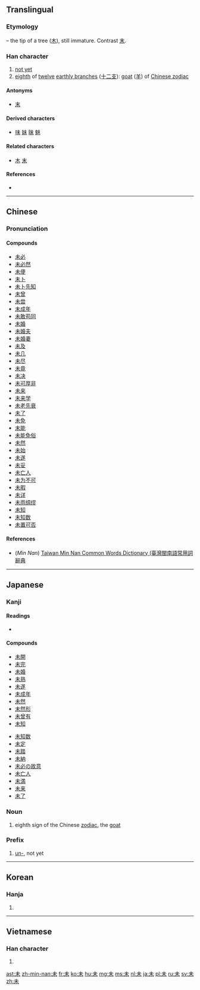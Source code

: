 {{also|末|禾|耒}}
==Translingual==
{{stroke order|strokes=5}}

===Etymology===
{{liushu|p}} – the tip of a tree ([[木]]), still immature. Contrast [[末]].

===Han character===
{{Han char|rn=75|rad=木|as=01|sn=5|four=5090<sub>0</sub>|canj=十木 (JD)}}

# [[not yet]]
# [[eighth]] of [[twelve]] [[earthly branch]]es ([[十二支]]): [[goat]] ([[羊]]) of [[W:Chinese zodiac|Chinese zodiac]]

====Antonyms====
* [[末]]

====Derived characters====
* [[味]] [[妹]] [[昧]] [[魅]]

====Related characters====
* [[木]] [[末]]

====References====
* {{Han ref|kx=0509.050|dkj=14419|dj=0890.030|hdz=21150.010|uh=672A|ud=26410|bh=A5BC|bd=42428}}

----

==Chinese==
{{zh-forms}}

===Pronunciation===
{{zh-pron
|m=wèi
|c=mei6
|mn=boē/bē/bī
|mn_note=boē, bē - vernacular, bī - literary
|mc=y
|oc=y
|cat=adv,n
}}

====Compounds====
* [[未必]]
* [[未必然]]
* [[未便]]
* [[未卜]]
* [[未卜先知]]
* [[未曾]]
* [[未尝]]
* [[未成年]]
* [[未敢苟同]]
* [[未婚]]
* [[未婚夫]]
* [[未婚妻]]
* [[未及]]
* [[未几]]
* [[未尽]]
* [[未竟]]
* [[未决]]
* [[未可厚非]]
* [[未来]]
* [[未来学]]
* [[未老先衰]]
* [[未了]]
* [[未免]]
* [[未能]]
* [[未能免俗]]
* [[未然]]
* [[未始]]
* [[未遂]]
* [[未妥]]
* [[未亡人]]
* [[未为不可]]
* [[未暇]]
* [[未详]]
* [[未雨绸缪]]
* [[未知]]
* [[未知数]]
* [[未置可否]]

====References====
*(''Min Nan'') [http://twblg.dict.edu.tw/holodict_new/result_detail.jsp?n_no=1663&curpage=1&sample=%E6%9C%AA&radiobutton=1&querytarget=1&limit=20&pagenum=1&rowcount=15 Taiwan Min Nan Common Words Dictionary (臺灣閩南語常用詞辭典]

----

==Japanese==

===Kanji===
{{ja-kanji|grade=4|rs=木01}}

====Readings====
* {{ja-readings|goon=[[み]] (mi)|kanon=[[び]] (bi)|kun=[[いまだ]] (imada), [[ひつじ]] (hitsuji)}}

====Compounds====
{{top2}}
* [[未開]]
* [[未完]]
* [[未婚]]
* [[未熟]]
* [[未遂]]
* [[未成年]]
* [[未然]]
* [[未然形]]
* [[未曾有]]
* [[未知]]
{{mid2}}
* [[未知数]]
* [[未定]]
* [[未踏]]
* [[未納]]
* [[未必の故意]]
* [[未亡人]]
* [[未満]]
* [[未来]]
* [[未了]]
{{bottom}}

===Noun===
{{ja-noun|ひつじ}}

# {{context|astrology|lang=ja|sort=ひつじ}} eighth sign of the Chinese [[zodiac]], the [[goat]]

===Prefix===
{{ja-pos|prefix|み}}

# [[un-]], not yet

----

==Korean==

===Hanja===
{{ko-hanja|hangeul=미|eumhun=|rv=mi|mr=mi|y=mi}}

# {{defn|lang=ko|sort=木01}}

----

==Vietnamese==

===Han character===
{{vi-hantu|[[vị]], [[mùi]]|rs=木01}}

# {{defn|lang=vi|sort=木01}}

[[ast:未]]
[[zh-min-nan:未]]
[[fr:未]]
[[ko:未]]
[[hu:未]]
[[mg:未]]
[[ms:未]]
[[nl:未]]
[[ja:未]]
[[pl:未]]
[[ru:未]]
[[sv:未]]
[[zh:未]]